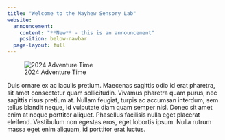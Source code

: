 ```yaml
---
title: "Welcome to the Mayhew Sensory Lab"
website:
  announcement: 
    content: "**New** - this is an announcement" 
    position: below-navbar
  page-layout: full
---
```


::: {.grid}

::: {.g-col-12 .g-col-md-6}
![2024 Adventure Time](img/test_landing.png)
:::

::: {.g-col-12 .g-col-md-6}
Duis ornare ex ac iaculis pretium. Maecenas sagittis odio id erat pharetra, sit amet consectetur quam sollicitudin. Vivamus pharetra quam purus, nec sagittis risus pretium at. Nullam feugiat, turpis ac accumsan interdum, sem tellus blandit neque, id vulputate diam quam semper nisl. Donec sit amet enim at neque porttitor aliquet. Phasellus facilisis nulla eget placerat eleifend. Vestibulum non egestas eros, eget lobortis ipsum. Nulla rutrum massa eget enim aliquam, id porttitor erat luctus.
:::

:::
